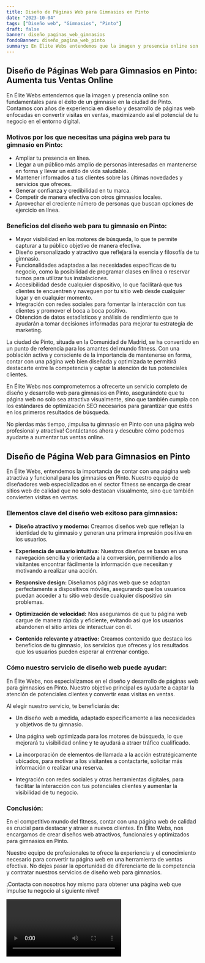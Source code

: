 ```yaml
---
title: Diseño de Páginas Web para Gimnasios en Pinto
date: "2023-10-04"
tags: ["Diseño web", "Gimnasios", "Pinto"]
draft: false
banner: diseño_paginas_web_gimnasios
fondoBanner: diseño_pagina_web_pinto
summary: En Élite Webs entendemos que la imagen y presencia online son fundamentales para el éxito de un gimnasio en la ciudad de Pinto. Contamos con años de experiencia en diseño y desarrollo de páginas web enfocadas en convertir visitas en ventas, maximizando así el potencial de tu negocio en el entorno digital.
---
```



## Diseño de Páginas Web para Gimnasios en Pinto: Aumenta tus Ventas Online

En Élite Webs entendemos que la imagen y presencia online son fundamentales para el éxito de un gimnasio en la ciudad de Pinto. Contamos con años de experiencia en diseño y desarrollo de páginas web enfocadas en convertir visitas en ventas, maximizando así el potencial de tu negocio en el entorno digital.

### Motivos por los que necesitas una página web para tu gimnasio en Pinto:

- Ampliar tu presencia en línea.
- Llegar a un público más amplio de personas interesadas en mantenerse en forma y llevar un estilo de vida saludable.
- Mantener informados a tus clientes sobre las últimas novedades y servicios que ofreces.
- Generar confianza y credibilidad en tu marca.
- Competir de manera efectiva con otros gimnasios locales.
- Aprovechar el creciente número de personas que buscan opciones de ejercicio en línea.

### Beneficios del diseño web para tu gimnasio en Pinto:

- Mayor visibilidad en los motores de búsqueda, lo que te permite capturar a tu público objetivo de manera efectiva.
- Diseño personalizado y atractivo que reflejará la esencia y filosofía de tu gimnasio.
- Funcionalidades adaptadas a las necesidades específicas de tu negocio, como la posibilidad de programar clases en línea o reservar turnos para utilizar tus instalaciones.
- Accesibilidad desde cualquier dispositivo, lo que facilitará que tus clientes te encuentren y naveguen por tu sitio web desde cualquier lugar y en cualquier momento.
- Integración con redes sociales para fomentar la interacción con tus clientes y promover el boca a boca positivo.
- Obtención de datos estadísticos y análisis de rendimiento que te ayudarán a tomar decisiones informadas para mejorar tu estrategia de marketing.

La ciudad de Pinto, situada en la Comunidad de Madrid, se ha convertido en un punto de referencia para los amantes del mundo fitness. Con una población activa y consciente de la importancia de mantenerse en forma, contar con una página web bien diseñada y optimizada te permitirá destacarte entre la competencia y captar la atención de tus potenciales clientes.

En Élite Webs nos comprometemos a ofrecerte un servicio completo de diseño y desarrollo web para gimnasios en Pinto, asegurándote que tu página web no solo sea atractiva visualmente, sino que también cumpla con los estándares de optimización SEO necesarios para garantizar que estés en los primeros resultados de búsqueda.

No pierdas más tiempo, ¡impulsa tu gimnasio en Pinto con una página web profesional y atractiva! Contáctanos ahora y descubre cómo podemos ayudarte a aumentar tus ventas online.

<GifSeo />

<Cta />

## Diseño de Página Web para Gimnasios en Pinto

En Élite Webs, entendemos la importancia de contar con una página web atractiva y funcional para los gimnasios en Pinto. Nuestro equipo de diseñadores web especializados en el sector fitness se encarga de crear sitios web de calidad que no solo destacan visualmente, sino que también convierten visitas en ventas.

### Elementos clave del diseño web exitoso para gimnasios:

- **Diseño atractivo y moderno:** Creamos diseños web que reflejan la identidad de tu gimnasio y generan una primera impresión positiva en los usuarios.

- **Experiencia de usuario intuitiva:** Nuestros diseños se basan en una navegación sencilla y orientada a la conversión, permitiendo a los visitantes encontrar fácilmente la información que necesitan y motivando a realizar una acción.

- **Responsive design:** Diseñamos páginas web que se adaptan perfectamente a dispositivos móviles, asegurando que los usuarios puedan acceder a tu sitio web desde cualquier dispositivo sin problemas.

- **Optimización de velocidad:** Nos aseguramos de que tu página web cargue de manera rápida y eficiente, evitando así que los usuarios abandonen el sitio antes de interactuar con él.

- **Contenido relevante y atractivo:** Creamos contenido que destaca los beneficios de tu gimnasio, los servicios que ofreces y los resultados que los usuarios pueden esperar al entrenar contigo.

### Cómo nuestro servicio de diseño web puede ayudar:

En Élite Webs, nos especializamos en el diseño y desarrollo de páginas web para gimnasios en Pinto. Nuestro objetivo principal es ayudarte a captar la atención de potenciales clientes y convertir esas visitas en ventas.

Al elegir nuestro servicio, te beneficiarás de:

- Un diseño web a medida, adaptado específicamente a las necesidades y objetivos de tu gimnasio.

- Una página web optimizada para los motores de búsqueda, lo que mejorará tu visibilidad online y te ayudará a atraer tráfico cualificado.

- La incorporación de elementos de llamada a la acción estratégicamente ubicados, para motivar a los visitantes a contactarte, solicitar más información o realizar una reserva.

- Integración con redes sociales y otras herramientas digitales, para facilitar la interacción con tus potenciales clientes y aumentar la visibilidad de tu negocio.

### Conclusión:

En el competitivo mundo del fitness, contar con una página web de calidad es crucial para destacar y atraer a nuevos clientes. En Élite Webs, nos encargamos de crear diseños web atractivos, funcionales y optimizados para gimnasios en Pinto.

Nuestro equipo de profesionales te ofrece la experiencia y el conocimiento necesario para convertir tu página web en una herramienta de ventas efectiva. No dejes pasar la oportunidad de diferenciarte de la competencia y contratar nuestros servicios de diseño web para gimnasios.

¡Contacta con nosotros hoy mismo para obtener una página web que impulse tu negocio al siguiente nivel!

<Video />

<CtaBot job="Gimnasios" city="Pinto" />

<Gmaps query="Pinto+españa+maps" />
